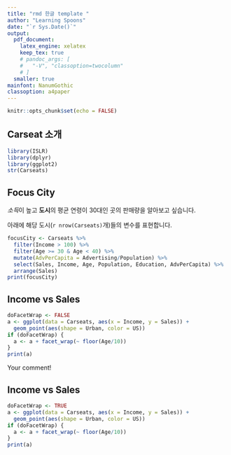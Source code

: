 ```yaml
---
title: "rmd 한글 template "
author: "Learning Spoons"
date: "`r Sys.Date()`"
output: 
  pdf_document:
    latex_engine: xelatex
    keep_tex: true
    # pandoc_args: [
    #   "-V", "classoption=twocolumn"
    # ]
  smaller: true
mainfont: NanumGothic
classoption: a4paper
---
```


```r
knitr::opts_chunk$set(echo = FALSE)
```

## Carseat 소개  

```r
library(ISLR)
library(dplyr)
library(ggplot2)
str(Carseats) 
```

## Focus City

*소득*이 높고 **도시**의 평균 연령이 30대인 곳의
판매량을 알아보고 싶습니다.  

아래에 해당 도시(`r nrow(Carseats)`개)들의 변수를 표현합니다.

```r
focusCity <- Carseats %>% 
  filter(Income > 100) %>%
  filter(Age >= 30 & Age < 40) %>%
  mutate(AdvPerCapita = Advertising/Population) %>%
  select(Sales, Income, Age, Population, Education, AdvPerCapita) %>%
  arrange(Sales)
print(focusCity)
```

## Income vs Sales

```r
doFacetWrap <- FALSE
a <- ggplot(data = Carseats, aes(x = Income, y = Sales)) + 
  geom_point(aes(shape = Urban, color = US))
if (doFacetWrap) {
  a <- a + facet_wrap(~ floor(Age/10))
}
print(a)
```

Your comment!

## Income vs Sales

```r
doFacetWrap <- TRUE
a <- ggplot(data = Carseats, aes(x = Income, y = Sales)) + 
  geom_point(aes(shape = Urban, color = US))
if (doFacetWrap) {
  a <- a + facet_wrap(~ floor(Age/10))
}
print(a)
```